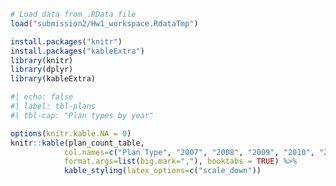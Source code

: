 ```r
# Load data from .RData file
load("submission2/Hw1_workspace.RdataTmp")
```

```r
install.packages("knitr")
install.packages("kableExtra")
library(knitr)
library(dplyr)
library(kableExtra)
```

```r
#| echo: false 
#| label: tbl-plans 
#| tbl-cap: "Plan types by year"

options(knitr.kable.NA = 0)
knitr::kable(plan_count_table,
            col.names=c("Plan Type", "2007", "2008", "2009", "2010", "2011", "2012", "2013", "2014", "2015"), 
            format.args=list(big.mark=","), booktabs = TRUE) %>%
            kable_styling(latex_options=c("scale_down"))
```